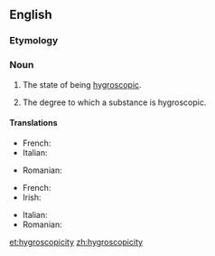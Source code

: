 ==English==

===Etymology===
{{suffix|hygroscopic|ity}}

===Noun===
{{en-noun|hygroscopicities|-}}

# {{uncountable}} The state of being [[hygroscopic]].
# {{countable}} The degree to which a substance is hygroscopic.

====Translations====
{{trans-top|the state of being hygroscopic}}
* French: {{t|fr|hygroscopicité|f}}
* Italian: {{t|it|igroscopicità|f}}
{{trans-mid}}
* Romanian: {{t|ro|higroscopicitate|f}}
{{trans-bottom}}

{{trans-top|the degree to which a substance is hygroscopic}}
* French: {{t|fr|hygroscopicité|f}}
* Irish: {{t-|ga|tais-scópacht|f}}
{{trans-mid}}
* Italian: {{t|it|igroscopicità|f}}
* Romanian: {{t|ro|higroscopicitate|f}}
{{trans-bottom}}

[[et:hygroscopicity]]
[[zh:hygroscopicity]]